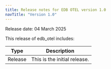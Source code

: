 ```yaml
---
title: Release notes for EDB OTEL version 1.0
navTitle: "Version 1.0"
---
```

Release date: 04 March 2025

This release of edb_otel includes:

| Type        | Description                                                                                                                                                                                                                         |
|-------------|-------------------------------------------------------------------------------------------------------------------------------------------------------------------------------------------------------------------------------------|
| Release | This is the initial release.|
